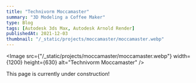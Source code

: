 ```yaml
---
title: "Technivorm Moccamaster"
summary: "3D Modeling a Coffee Maker"
type: Blog
tags: [Autodesk 3ds Max, Autodesk Arnold Render]
publishedAt: 2021-12-03
thumbnail: "/_static/projects/moccamaster/moccamaster.webp"
---
```


<Image 
  src={"/_static/projects/moccamaster/moccamaster.webp"}
  width={1200}
  height={630}
  alt="Technivorm Moccamaster"
/>

This page is currently under construction!
